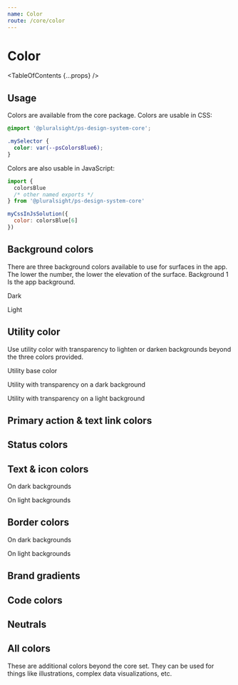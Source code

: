```yaml
---
name: Color
route: /core/color
---
```



# Color

<TableOfContents {...props} />

## Usage

Colors are available from the core package. Colors are usable in CSS:

```css
@import '@pluralsight/ps-design-system-core';

.mySelector {
  color: var(--psColorsBlue6);
}
```

Colors are also usable in JavaScript:

```javascript noRender startExpanded
import {
  colorsBlue
  /* other named exports */
} from '@pluralsight/ps-design-system-core'

myCssInJsSolution({
  color: colorsBlue[6]
})
```

## Background colors

There are three background colors available to use for surfaces in the app. The lower the number, the lower the elevation of the surface.  Background 1 Is the app background.

Dark

<Colors id="backgroundDark" />

Light

<Colors id="backgroundLight" />

## Utility color

Use utility color with transparency to lighten or darken backgrounds beyond the three colors provided.

Utility base color
      
<Colors id="utilityBase" />

Utility with transparency on a dark background

<Colors id="utilityDarkBg" />

Utility with transparency on a light background

<Colors id="utilityLightBg" />

## Primary action & text link colors

<Colors id="primaryActionBg" />

<Colors id="primaryActionText" />

## Status colors

<Colors id="status" />

## Text & icon colors

On dark backgrounds

<Colors id="textIconDark" />

On light backgrounds

<Colors id="textIconLight" />

## Border colors

On dark backgrounds

<Colors id="borderDark" />

On light backgrounds

<Colors id="borderLight" />

## Brand gradients

<Colors id="brand" />

## Code colors

<Colors id="code" />

## Neutrals

<Colors id="neutrals" />

## All colors

These are additional colors beyond the core set. They can be used for things like illustrations, complex data visualizations, etc.

<Colors id="blue" />

<Colors id="teal" />

<Colors id="green" />

<Colors id="lime" />

<Colors id="yellow" />

<Colors id="orange" />

<Colors id="red" />

<Colors id="pink" />

<Colors id="purple" />

